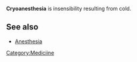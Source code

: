 '''Cryoanesthesia''' is insensibility resulting from cold.

==See also==
*[[Anesthesia]]
[[Category:Mediciine]]


{{disease-stub}}